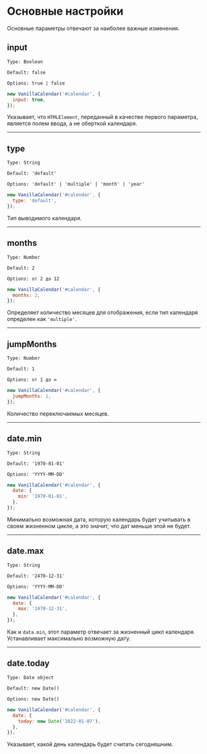 # Основные настройки

Основные параметры отвечают за наиболее важные изменения.

## input

`Type: Boolean`

`Default: false`

`Options: true | false`

```js
new VanillaCalendar('#calendar', {
  input: true,
});
```

Указывает, что `HTMLElement`, переданный в качестве первого параметра, является полем ввода, а не оберткой календаря.

- - -

## type

`Type: String`

`Default: 'default'`

`Options: 'default' | 'multiple' | 'month' | 'year'`

```js
new VanillaCalendar('#calendar', {
  type: 'default',
});
```

Тип выводимого календаря.

- - -

## months

`Type: Number`

`Default: 2`

`Options: от 2 до 12`

```js
new VanillaCalendar('#calendar', {
  months: 2,
});
```

Определяет количество месяцев для отображения, если тип календаря определен как `'multiple'`.

- - -

## jumpMonths

`Type: Number`

`Default: 1`

`Options: от 1 до ∞`

```js
new VanillaCalendar('#calendar', {
  jumpMonths: 1,
});
```

Количество переключаемых месяцев.

- - -

## date.min

`Type: String`

`Default: '1970-01-01'`

`Options: 'YYYY-MM-DD'`

```js
new VanillaCalendar('#calendar', {
  date: {
    min: '1970-01-01',
  },
});
```

Минимально возможная дата, которую календарь будет учитывать в своем жизненном цикле, а это значит, что дат меньше этой не будет.

- - -

## date.max

`Type: String`

`Default: '2470-12-31'`

`Options: 'YYYY-MM-DD'`

```js
new VanillaCalendar('#calendar', {
  date: {
    max: '2470-12-31',
  },
});
```

Как и `data.min`, этот параметр отвечает за жизненный цикл календаря. Устанавливает максимально возможную дату.

- - -


## date.today

`Type: Date object`

`Default: new Date()`

`Options: new Date()`

```js
new VanillaCalendar('#calendar', {
  date: {
    today: new Date('2022-01-07'),
  },
});
```

Указывает, какой день календарь будет считать сегодняшним.
